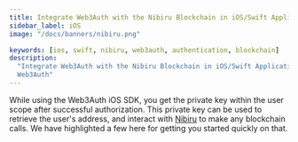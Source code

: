 ```yaml
---
title: Integrate Web3Auth with the Nibiru Blockchain in iOS/Swift Applications
sidebar_label: iOS
image: "/docs/banners/nibiru.png"

keywords: [ios, swift, nibiru, web3auth, authentication, blockchain]
description:
  "Integrate Web3Auth with the Nibiru Blockchain in iOS/Swift Applications | Documentation -
  Web3Auth"
---
```



<SEO
  title="Integrate Web3Auth with the Nibiru Blockchain in iOS/Swift Applications"
  description="Integrate Web3Auth with the Nibiru Blockchain in iOS/Swift Applications | Documentation - Web3Auth"
  image="https://web3auth.io/docs/banners/nibiru.png"
  slug="/connect-blockchain/evm/nibiru/ios"
/>

While using the Web3Auth iOS SDK, you get the private key within the user scope after successful
authorization. This private key can be used to retrieve the user's address, and interact with
[Nibiru](https://www.nibiru.fi/) to make any blockchain calls. We have highlighted a few here for
getting you started quickly on that.

<EVMInteraction />
